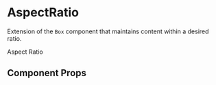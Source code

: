 
<Meta title="Components/AspectRatio" component={AspectRatio} />

# AspectRatio

Extension of the `Box` component that maintains content within a desired ratio.

<Preview withToolbar>
  <Story name="AspectRatio">
    <AspectRatio
      ratio={16 / 9}
      bg="page.color"
      p={3}
      display="flex"
      alignItems="center"
      justifyContent="center"
    >
      <Heading variant="heading" color="page.colorInverse">
        Aspect Ratio
      </Heading>
    </AspectRatio>
  </Story>
</Preview>

## Component Props

<Props of={AspectRatio} />
